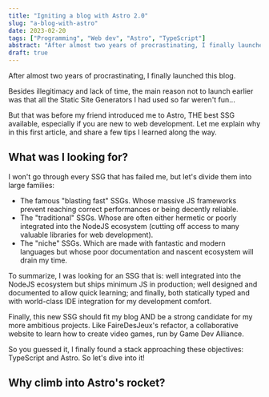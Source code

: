 ```yaml
---
title: "Igniting a blog with Astro 2.0"
slug: "a-blog-with-astro"
date: 2023-02-20
tags: ["Programming", "Web dev", "Astro", "TypeScript"]
abstract: "After almost two years of procrastinating, I finally launched a blog. In this first article, I share my thoughts on Astro: THE best SSG available, especially if you are new to web development..."
draft: true
---
```



After almost two years of procrastinating, I finally launched this blog.

Besides illegitimacy and lack of time, the main reason not to launch earlier was that all the <LinkInline to="https://en.wikipedia.org/wiki/Static_site_generator">Static Site Generators</LinkInline> I had used so far weren't fun...

But that was before my friend <GithubInline user="3019731" /> introduced me to <LinkInline to="https://astro.build/">Astro</LinkInline>, THE best SSG available, especially if you are new to web development. Let me explain why in this first article, and share a few tips I learned along the way.

## What was I looking for?

I won't go through every SSG that has failed me, but let's divide them into large families:

- The famous "blasting fast" SSGs. Whose massive JS frameworks prevent reaching correct performances or being decently reliable.
- The "traditional" SSGs. Whose are often either hermetic or poorly integrated into the NodeJS ecosystem (cutting off access to many valuable libraries for web development).
- The "niche" SSGs. Which are made with fantastic and modern languages but whose poor documentation and nascent ecosystem will drain my time.

To summarize, I was looking for an SSG that is: well integrated into the NodeJS ecosystem but ships minimum JS in production; well designed and documented to allow quick learning; and finally, both statically typed and with world-class IDE integration for my development comfort.

Finally, this new SSG should fit my blog AND be a strong candidate for my more ambitious projects. Like <LinkInline to="https://fairedesjeux.fr//">FaireDesJeux</LinkInline>'s refactor, a collaborative website to learn how to create video games, run by <LinkInline to="https://gamedevalliance.fr/">Game Dev Alliance</LinkInline>.

So you guessed it, I finally found a stack approaching these objectives: <LinkInline to="https://www.typescriptlang.org/">TypeScript</LinkInline> and <LinkInline to="https://astro.build/">Astro</LinkInline>. So let's dive into it!

## Why climb into Astro's rocket?
